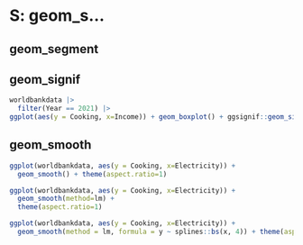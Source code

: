 # S: geom_s...

## geom_segment

## geom_signif

```r
worldbankdata |>
  filter(Year == 2021) |>
ggplot(aes(y = Cooking, x=Income)) + geom_boxplot() + ggsignif::geom_signif()
```

## geom_smooth{#smooth}

```r
ggplot(worldbankdata, aes(y = Cooking, x=Electricity)) + 
  geom_smooth() + theme(aspect.ratio=1)

```

```r
ggplot(worldbankdata, aes(y = Cooking, x=Electricity)) + 
  geom_smooth(method=lm) + 
  theme(aspect.ratio=1)

```

```r
ggplot(worldbankdata, aes(y = Cooking, x=Electricity)) + 
  geom_smooth(method = lm, formula = y ~ splines::bs(x, 4)) + theme(aspect.ratio=1)

```
